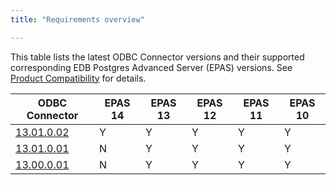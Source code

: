 ```yaml
---
title: "Requirements overview"

---
```


This table lists the latest ODBC Connector versions and their supported corresponding EDB Postgres Advanced Server (EPAS) versions. See [Product Compatibility](https://www.enterprisedb.com/platform-compatibility#epas) for details.

| ODBC Connector                            | EPAS 14 | EPAS 13 | EPAS 12 | EPAS 11 | EPAS 10 | 
| ----------------------------------------- | ------- | ------- | ------- | ------- | ------- |
| [13.01.0.02](01_odbc_13.1.0.02_rel_notes) | Y       | Y       | Y       | Y       | Y       |
| [13.01.0.01](03_odbc_13.1.0.01_rel_notes) | N       | Y       | Y       | Y       | Y       |
| [13.00.0.01](05_odbc_13.0.0.01_rel_notes) | N       | Y       | Y       | Y       | Y       |  